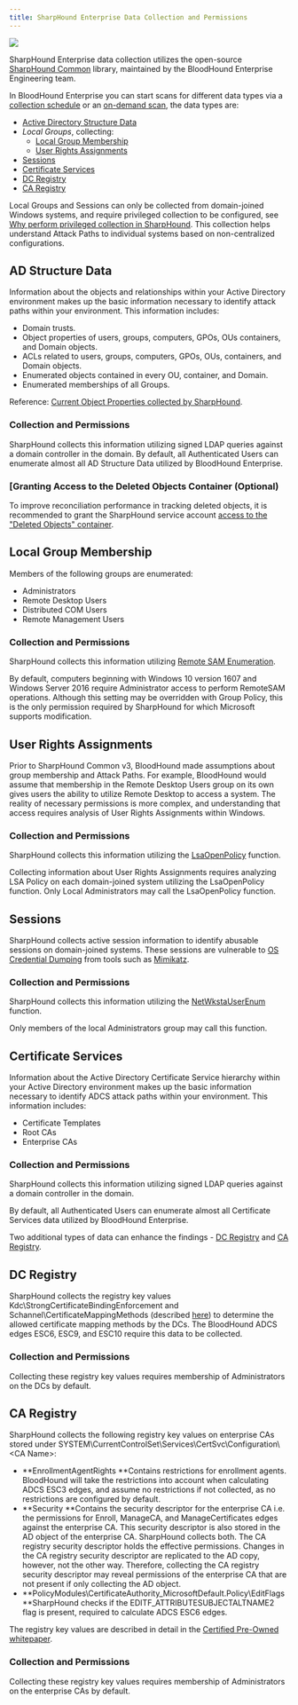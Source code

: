 ```yaml
---
title: SharpHound Enterprise Data Collection and Permissions
---
```


<Frame>
  <img src="/hc/images/image-2-1.png"/>
</Frame>

SharpHound Enterprise data collection utilizes the open-source [SharpHound Common](https://github.com/BloodHoundAD/SharpHoundCommon) library, maintained by the BloodHound Enterprise Engineering team.

In BloodHound Enterprise you can start scans for different data types via a [collection schedule](/hc/en-us/articles/Create-a-data-collection-schedule) or an [on-demand scan](/hc/en-us/articles/Run-an-On-Demand-Scan), the data types are:

* [Active Directory Structure Data](/hc/en-us/articles/SharpHound-Enterprise-Data-Collection-and-Permissions#ad-structure-data)
* _Local Groups_, collecting:
    * [Local Group Membership](/hc/en-us/articles/SharpHound-Enterprise-Data-Collection-and-Permissions#local-group-membership)
    * [User Rights Assignments](/hc/en-us/articles/SharpHound-Enterprise-Data-Collection-and-Permissions#user-rights-assignments)
* [Sessions](/hc/en-us/articles/SharpHound-Enterprise-Data-Collection-and-Permissions#sessions)
* [Certificate Services](/hc/en-us/articles/SharpHound-Enterprise-Data-Collection-and-Permissions#certificate-services)
* [DC Registry](/hc/en-us/articles/SharpHound-Enterprise-Data-Collection-and-Permissions#dc-registry)
* [CA Registry](/hc/en-us/articles/SharpHound-Enterprise-Data-Collection-and-Permissions#ca-registry)

Local Groups and Sessions can only be collected from domain-joined Windows systems, and require privileged collection to be configured, see [Why perform privileged collection in SharpHound](/hc/en-us/articles/Why-perform-privileged-collection-in-SharpHound). This collection helps understand Attack Paths to individual systems based on non-centralized configurations.

## AD Structure Data

Information about the objects and relationships within your Active Directory environment makes up the basic information necessary to identify attack paths within your environment. This information includes:

* Domain trusts.
* Object properties of users, groups, computers, GPOs, OUs containers, and Domain objects.
* ACLs related to users, groups, computers, GPOs, OUs, containers, and Domain objects.
* Enumerated objects contained in every OU, container, and Domain.
* Enumerated memberships of all Groups.

Reference: [Current Object Properties collected by SharpHound](https://github.com/BloodHoundAD/SharpHoundCommon/blob/v3/src/CommonLib/LDAPQueries/CommonProperties.cs).

### Collection and Permissions

SharpHound collects this information utilizing signed LDAP queries against a domain controller in the domain. By default, all Authenticated Users can enumerate almost all AD Structure Data utilized by BloodHound Enterprise.

### [Granting Access to the Deleted Objects Container (Optional)

To improve reconciliation performance in tracking deleted objects, it is recommended to grant the SharpHound service account [access to the "Deleted Objects" container](https://learn.microsoft.com/en-us/troubleshoot/windows-server/identity/non-administrators-view-deleted-object-container). 

## Local Group Membership

Members of the following groups are enumerated:

* Administrators
* Remote Desktop Users
* Distributed COM Users
* Remote Management Users

### Collection and Permissions

SharpHound collects this information utilizing [Remote SAM Enumeration](https://learn.microsoft.com/en-us/windows/security/threat-protection/security-policy-settings/network-access-restrict-clients-allowed-to-make-remote-sam-calls).

By default, computers beginning with Windows 10 version 1607 and Windows Server 2016 require Administrator access to perform RemoteSAM operations. Although this setting may be overridden with Group Policy, this is the only permission required by SharpHound for which Microsoft supports modification.

## User Rights Assignments

Prior to SharpHound Common v3, BloodHound made assumptions about group membership and Attack Paths. For example, BloodHound would assume that membership in the Remote Desktop Users group on its own gives users the ability to utilize Remote Desktop to access a system. The reality of necessary permissions is more complex, and understanding that access requires analysis of User Rights Assignments within Windows.

### Collection and Permissions

SharpHound collects this information utilizing the [LsaOpenPolicy](https://learn.microsoft.com/en-us/windows/win32/api/ntsecapi/nf-ntsecapi-lsaopenpolicy) function.

Collecting information about User Rights Assignments requires analyzing LSA Policy on each domain-joined system utilizing the LsaOpenPolicy function. Only Local Administrators may call the LsaOpenPolicy function.

## Sessions

SharpHound collects active session information to identify abusable sessions on domain-joined systems. These sessions are vulnerable to [OS Credential Dumping](https://attack.mitre.org/techniques/T1003/001/) from tools such as [Mimikatz](https://github.com/ParrotSec/mimikatz).

### Collection and Permissions

SharpHound collects this information utilizing the [NetWkstaUserEnum](https://learn.microsoft.com/en-us/windows/win32/api/lmwksta/nf-lmwksta-netwkstauserenum) function.

Only members of the local Administrators group may call this function.

## Certificate Services

Information about the Active Directory Certificate Service hierarchy within your Active Directory environment makes up the basic information necessary to identify ADCS attack paths within your environment. This information includes:

* Certificate Templates
* Root CAs
* Enterprise CAs

### Collection and Permissions

SharpHound collects this information utilizing signed LDAP queries against a domain controller in the domain.

By default, all Authenticated Users can enumerate almost all Certificate Services data utilized by BloodHound Enterprise.

Two additional types of data can enhance the findings - [DC Registry](/hc/en-us/articles/SharpHound-Enterprise-Data-Collection-and-Permissions#dc-registry) and [CA Registry](/hc/en-us/articles/SharpHound-Enterprise-Data-Collection-and-Permissions#ca-registry).

## DC Registry

SharpHound collects the registry key values Kdc\\StrongCertificateBindingEnforcement and Schannel\\CertificateMappingMethods (described [here](https://support.microsoft.com/en-us/topic/kb5014754-certificate-based-authentication-changes-on-windows-domain-controllers-ad2c23b0-15d8-4340-a468-4d4f3b188f16)) to determine the allowed certificate mapping methods by the DCs. The BloodHound ADCS edges ESC6, ESC9, and ESC10 require this data to be collected.

### Collection and Permissions

Collecting these registry key values requires membership of Administrators on the DCs by default.

## CA Registry

SharpHound collects the following registry key values on enterprise CAs stored under SYSTEM\\CurrentControlSet\\Services\\CertSvc\\Configuration\\&lt;CA Name&gt;: 

* **EnrollmentAgentRights
    **Contains restrictions for enrollment agents. BloodHound will take the restrictions into account when calculating ADCS ESC3 edges, and assume no restrictions if not collected, as no restrictions are configured by default. 
* **Security
    **Contains the security descriptor for the enterprise CA i.e. the permissions for Enroll, ManageCA, and ManageCertificates edges against the enterprise CA. This security descriptor is also stored in the AD object of the enterprise CA. SharpHound collects both. The CA registry security descriptor holds the effective permissions. Changes in the CA registry security descriptor are replicated to the AD copy, however, not the other way. Therefore, collecting the CA registry security descriptor may reveal permissions of the enterprise CA that are not present if only collecting the AD object. 
* **PolicyModules\\CertificateAuthority_MicrosoftDefault.Policy\\EditFlags
    **SharpHound checks if the EDITF_ATTRIBUTESUBJECTALTNAME2 flag is present, required to calculate ADCS ESC6 edges.

The registry key values are described in detail in the [Certified Pre-Owned whitepaper](https://specterops.io/wp-content/uploads/sites/3/2022/06/Certified_Pre-Owned.pdf).

### Collection and Permissions

Collecting these registry key values requires membership of Administrators on the enterprise CAs by default.

